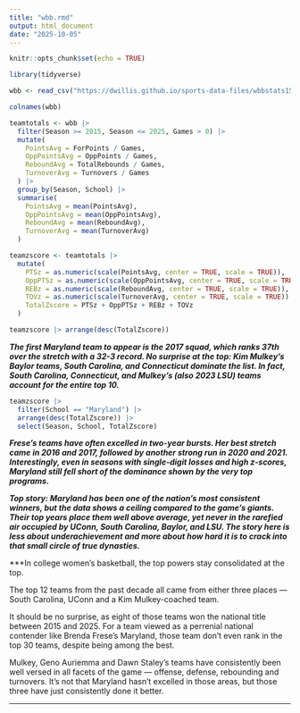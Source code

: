```yaml
---
title: "wbb.rmd"
output: html_document
date: "2025-10-05"
---
```


```r
knitr::opts_chunk$set(echo = TRUE)
```

```r
library(tidyverse)
```

```r
wbb <- read_csv("https://dwillis.github.io/sports-data-files/wbbstats1525.csv")
```

```r
colnames(wbb)
```

```r
teamtotals <- wbb |> 
  filter(Season >= 2015, Season <= 2025, Games > 0) |> 
  mutate(
    PointsAvg = ForPoints / Games,
    OppPointsAvg = OppPoints / Games,
    ReboundAvg = TotalRebounds / Games,
    TurnoverAvg = Turnovers / Games
  ) |> 
  group_by(Season, School) |> 
  summarise(
    PointsAvg = mean(PointsAvg),
    OppPointsAvg = mean(OppPointsAvg),
    ReboundAvg = mean(ReboundAvg),
    TurnoverAvg = mean(TurnoverAvg)
  )
```

```r
teamzscore <- teamtotals |> 
  mutate(
    PTSz = as.numeric(scale(PointsAvg, center = TRUE, scale = TRUE)),
    OppPTSz = as.numeric(scale(OppPointsAvg, center = TRUE, scale = TRUE)) * -1,
    REBz = as.numeric(scale(ReboundAvg, center = TRUE, scale = TRUE)),
    TOVz = as.numeric(scale(TurnoverAvg, center = TRUE, scale = TRUE)) * -1,
    TotalZscore = PTSz + OppPTSz + REBz + TOVz
  )
```

```r
teamzscore |> arrange(desc(TotalZscore))
```

***The first Maryland team to appear is the 2017 squad, which ranks 37th over the stretch with a 32-3 record. No surprise at the top: Kim Mulkey’s Baylor teams, South Carolina, and Connecticut dominate the list. In fact, South Carolina, Connecticut, and Mulkey's (also 2023 LSU) teams account for the entire top 10. ***


```r
teamzscore |> 
  filter(School == "Maryland") |> 
  arrange(desc(TotalZscore)) |> 
  select(Season, School, TotalZscore)
```

***Frese’s teams have often excelled in two-year bursts. Her best stretch came in 2016 and 2017, followed by another strong run in 2020 and 2021. Interestingly, even in seasons with single-digit losses and high z-scores, Maryland still fell short of the dominance shown by the very top programs.***

***Top story: Maryland has been one of the nation’s most consistent winners, but the data shows a ceiling compared to the game’s giants. Their top years place them well above average, yet never in the rarefied air occupied by UConn, South Carolina, Baylor, and LSU. The story here is less about underachievement and more about how hard it is to crack into that small circle of true dynasties.***





***In college women's basketball, the top powers stay consolidated at the top. 

The top 12 teams from the past decade all came from either three places --- South Carolina, UConn and a Kim Mulkey-coached team.

It should be no surprise, as eight of those teams won the national title between 2015 and 2025. For a team viewed as a perrenial national contender like Brenda Frese's Maryland, those team don't even rank in the top 30 teams, despite being among the best. 

Mulkey, Geno Auriemma and Dawn Staley's teams have consistently been well versed in all facets of the game --- offense, defense, rebounding and turnovers. It's not that Maryland hasn't excelled in those areas, but those three have just consistently done it better. 

***